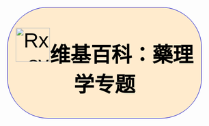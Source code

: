 <div style="background-color: #FFEBCD; border: 1px solid #0000CC; margin: 0.5em; padding: 0em; -moz-border-radius: 2em; -webkit-border-radius: 2em; border-radius: 2em; font-size: 48px; color:black; font-family: sans-serif; text-align: center">[[File:Rx_symbol_border.svg|80px|alt=Rx]]'''维基百科：藥理学专题'''</div>